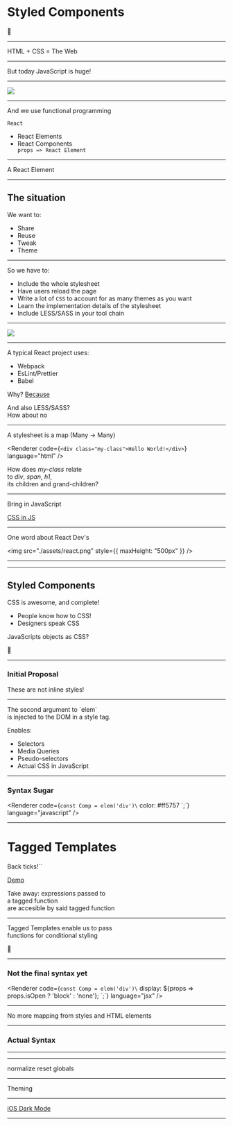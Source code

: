 
# Styled Components

💅

---

HTML + CSS = The Web

---

But today JavaScript is huge!

---

<Image src="./assets/JavaScriptEverywhere.png" size="50% 80%" />

---

And we use functional programming

`React`

<ul>
  <Appear>
    <li>React Elements</li>
    <li>
      React Components
      <div>
        <code>props => React Element</code>
      </div>
    </li>
  </Appear>
</ul>

---

A React Element

<Renderer code="<Button primary/>" language="jsx" />

---

## The situation

We want to:

- Share
- Reuse
- Tweak
- Theme

---

So we have to:

- Include the whole stylesheet
- Have users reload the page
- Write a lot of `CSS` to account for as many themes as you want
- Learn the implementation details of the stylesheet
- Include LESS/SASS in your tool chain

---

<Image src="./assets/linux.jpg" size="50% 50%" />

---

A typical React project uses:

- Webpack
- EsLint/Prettier
- Babel

Why? [Because](https://babeljs.io/repl#?babili=false&browsers=&build=&builtIns=false&spec=false&loose=false&code_lz=JYWwDg9gTgLgBAJQKYEMDG8BmUIjgcilQ3wG4AoctAGxQGc64BhCAVwDt4kAPGJdgCaNk6GADoW4CO37wA3uThwAkHRgo-cALxw5cNG04AuOAEY4AX2WVlRQUigAKAJQLltpDFZR2cADwCwABuAHxyBhwwFn4A9IGh5MoW5BZAA&debug=false&forceAllTransforms=false&shippedProposals=false&circleciRepo=&evaluate=false&fileSize=false&timeTravel=false&sourceType=module&lineWrap=true&presets=es2015%2Creact%2Cstage-0&prettier=false&targets=&version=7.6.3&externalPlugins=)

<Appear>
  <div>And also LESS/SASS?</div>
  <div>How about no</div>
</Appear>

---

A stylesheet is a map (Many -> Many)

<Renderer code={`<div class="my-class">Hello World!</div>`} language="html" />

<span>
  How does <i>my-class</i> relate
  <br />
  to <i>div</i>, <i>span</i>, <i>h1</i>,
  <br />
  its children and grand-children?
</span>

---

Bring in JavaScript

[CSS in JS](https://2019.stateofcss.com/technologies/css-in-js/)

---

One word about React Dev's

<img src="./assets/react.png" style={{ maxHeight: "500px" }} />

---

---

## Styled Components

CSS is awesome, and complete!

- People know how to CSS!
- Designers speak CSS

JavaScripts objects as CSS?

<Appear>
  <span>🤢</span>
</Appear>

---

### Initial Proposal

These are not inline styles!

<Renderer
  code="const Comp = elem('div', 'color: #ff5757');"
  language="javascript"
/>

---

<span>
  The second argument to `elem`
  <br />
  is injected to the DOM in a style tag.
</span>

Enables:

<ul>
  <Appear>
    <li>Selectors</li>
    <li>Media Queries</li>
    <li>Pseudo-selectors</li>
    <li>Actual CSS in JavaScript</li>
  </Appear>
</ul>

---

### Syntax Sugar

<Renderer
  code={`const Comp = elem('div')\`
    color: #ff5757
  \`;`}
  language="javascript"
/>

---

# Tagged Templates

Back ticks!``

[Demo](https://repl.it/repls/FelineHuskyProject)

<Appear>
  <span>
    Take away: expressions passed to
    <br />
    a tagged function
    <br />
    are accesible by said tagged function
  </span>
</Appear>

---

<span>
  Tagged Templates enable us to pass
  <br />
  functions for conditional styling
</span>

🤯

---

### Not the final syntax yet

<Renderer
  code={`const Comp = elem('div')\`
  display: \${props => props.isOpen ? 'block' : 'none'};
\`;`}
  language="jsx"
/>

---

No more mapping from styles and HTML elements

---

### Actual Syntax

<Renderer code={TitleWrapper} language="jsx" />

---

<Wrapper>
  <Title>Styled Components</Title>
</Wrapper>

---

normalize
reset
globals

---

Theming

---

[iOS Dark Mode](https://tombrow.com/dark-mode-website-css)

---
